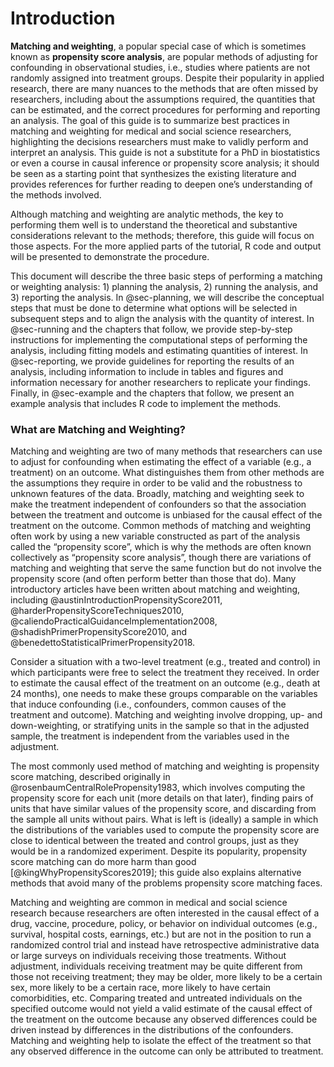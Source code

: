 # Introduction {.unnumbered}

**Matching and weighting**, a popular special case of which is sometimes known as **propensity score analysis**, are popular methods of adjusting for confounding in observational studies, i.e., studies where patients are not randomly assigned into treatment groups. Despite their popularity in applied research, there are many nuances to the methods that are often missed by researchers, including about the assumptions required, the quantities that can be estimated, and the correct procedures for performing and reporting an analysis. The goal of this guide is to summarize best practices in matching and weighting for medical and social science researchers, highlighting the decisions researchers must make to validly perform and interpret an analysis. This guide is not a substitute for a PhD in biostatistics or even a course in causal inference or propensity score analysis; it should be seen as a starting point that synthesizes the existing literature and provides references for further reading to deepen one's understanding of the methods involved.

Although matching and weighting are analytic methods, the key to performing them well is to understand the theoretical and substantive considerations relevant to the methods; therefore, this guide will focus on those aspects. For the more applied parts of the tutorial, R code and output will be presented to demonstrate the procedure.

This document will describe the three basic steps of performing a matching or weighting analysis: 1) planning the analysis, 2) running the analysis, and 3) reporting the analysis. In @sec-planning, we will describe the conceptual steps that must be done to determine what options will be selected in subsequent steps and to align the analysis with the quantity of interest. In @sec-running and the chapters that follow, we provide step-by-step instructions for implementing the computational steps of performing the analysis, including fitting models and estimating quantities of interest. In @sec-reporting, we provide guidelines for reporting the results of an analysis, including information to include in tables and figures and information necessary for another researchers to replicate your findings. Finally, in @sec-example and the chapters that follow, we present an example analysis that includes R code to implement the methods.

### What are Matching and Weighting?

Matching and weighting are two of many methods that researchers can use to adjust for confounding when estimating the effect of a variable (e.g., a treatment) on an outcome. What distinguishes them from other methods are the assumptions they require in order to be valid and the robustness to unknown features of the data. Broadly, matching and weighting seek to make the treatment independent of confounders so that the association between the treatment and outcome is unbiased for the causal effect of the treatment on the outcome. Common methods of matching and weighting often work by using a new variable constructed as part of the analysis called the "propensity score", which is why the methods are often known collectively as "propensity score analysis", though there are variations of matching and weighting that serve the same function but do not involve the propensity score (and often perform better than those that do). Many introductory articles have been written about matching and weighting, including @austinIntroductionPropensityScore2011, @harderPropensityScoreTechniques2010, @caliendoPracticalGuidanceImplementation2008, @shadishPrimerPropensityScore2010, and @benedettoStatisticalPrimerPropensity2018.

Consider a situation with a two-level treatment (e.g., treated and control) in which participants were free to select the treatment they received. In order to estimate the causal effect of the treatment on an outcome (e.g., death at 24 months), one needs to make these groups comparable on the variables that induce confounding (i.e., confounders, common causes of the treatment and outcome). Matching and weighting involve dropping, up- and down-weighting, or stratifying units in the sample so that in the adjusted sample, the treatment is independent from the variables used in the adjustment.

The most commonly used method of matching and weighting is propensity score matching, described originally in @rosenbaumCentralRolePropensity1983, which involves computing the propensity score for each unit (more details on that later), finding pairs of units that have similar values of the propensity score, and discarding from the sample all units without pairs. What is left is (ideally) a sample in which the distributions of the variables used to compute the propensity score are close to identical between the treated and control groups, just as they would be in a randomized experiment. Despite its popularity, propensity score matching can do more harm than good [@kingWhyPropensityScores2019]; this guide also explains alternative methods that avoid many of the problems propensity score matching faces.

Matching and weighting are common in medical and social science research because researchers are often interested in the causal effect of a drug, vaccine, procedure, policy, or behavior on individual outcomes (e.g., survival, hospital costs, earnings, etc.) but are not in the position to run a randomized control trial and instead have retrospective administrative data or large surveys on individuals receiving those treatments. Without adjustment, individuals receiving treatment may be quite different from those not receiving treatment; they may be older, more likely to be a certain sex, more likely to be a certain race, more likely to have certain comorbidities, etc. Comparing treated and untreated individuals on the specified outcome would not yield a valid estimate of the causal effect of the treatment on the outcome because any observed differences could be driven instead by differences in the distributions of the confounders. Matching and weighting help to isolate the effect of the treatment so that any observed difference in the outcome can only be attributed to treatment.